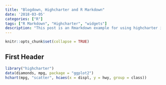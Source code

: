 ```yaml
---
title: "Blogdown, Highcharter and R Markdown"
date: '2018-03-05'
categories: ["R"]
tags: ["R Markdown", "Highcharter", "widgets"]
description: "This post is an Rmarkdown example for using highcharter in blogdown post."
---
```


```r
knitr::opts_chunk$set(collapse = TRUE)
```


## First Header

```r
library("highcharter")
data(diamonds, mpg, package = "ggplot2")
hchart(mpg, "scatter", hcaes(x = displ, y = hwy, group = class))
```







